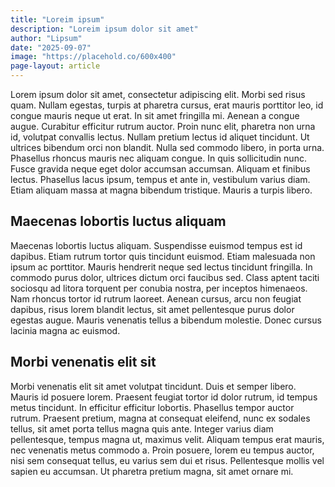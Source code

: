 ```yaml
---
title: "Loreim ipsum"
description: "Loreim ipsum dolor sit amet"
author: "Lipsum"
date: "2025-09-07"
image: "https://placehold.co/600x400"
page-layout: article
---
```


Lorem ipsum dolor sit amet, consectetur adipiscing elit. Morbi sed risus quam. Nullam egestas, turpis at pharetra cursus, erat mauris porttitor leo, id congue mauris neque ut erat. In sit amet fringilla mi. Aenean a congue augue. Curabitur efficitur rutrum auctor. Proin nunc elit, pharetra non urna id, volutpat convallis lectus. Nullam pretium lectus id aliquet tincidunt. Ut ultrices bibendum orci non blandit. Nulla sed commodo libero, in porta urna. Phasellus rhoncus mauris nec aliquam congue. In quis sollicitudin nunc. Fusce gravida neque eget dolor accumsan accumsan. Aliquam et finibus lectus. Phasellus lacus ipsum, tempus et ante in, vestibulum varius diam. Etiam aliquam massa at magna bibendum tristique. Mauris a turpis libero.

## Maecenas lobortis luctus aliquam

Maecenas lobortis luctus aliquam. Suspendisse euismod tempus est id dapibus. Etiam rutrum tortor quis tincidunt euismod. Etiam malesuada non ipsum ac porttitor. Mauris hendrerit neque sed lectus tincidunt fringilla. In commodo purus dolor, ultrices dictum orci faucibus sed. Class aptent taciti sociosqu ad litora torquent per conubia nostra, per inceptos himenaeos. Nam rhoncus tortor id rutrum laoreet. Aenean cursus, arcu non feugiat dapibus, risus lorem blandit lectus, sit amet pellentesque purus dolor egestas augue. Mauris venenatis tellus a bibendum molestie. Donec cursus lacinia magna ac euismod.

## Morbi venenatis elit sit
Morbi venenatis elit sit amet volutpat tincidunt. Duis et semper libero. Mauris id posuere lorem. Praesent feugiat tortor id dolor rutrum, id tempus metus tincidunt. In efficitur efficitur lobortis. Phasellus tempor auctor rutrum. Praesent pretium, magna at consequat eleifend, nunc ex sodales tellus, sit amet porta tellus magna quis ante. Integer varius diam pellentesque, tempus magna ut, maximus velit. Aliquam tempus erat mauris, nec venenatis metus commodo a. Proin posuere, lorem eu tempus auctor, nisi sem consequat tellus, eu varius sem dui et risus. Pellentesque mollis vel sapien eu accumsan. Ut pharetra pretium magna, sit amet ornare mi.